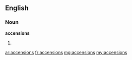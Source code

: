 ==English==

===Noun===
'''accensions'''

# {{plural of|[[accension]]}}

[[ar:accensions]]
[[fr:accensions]]
[[mg:accensions]]
[[my:accensions]]